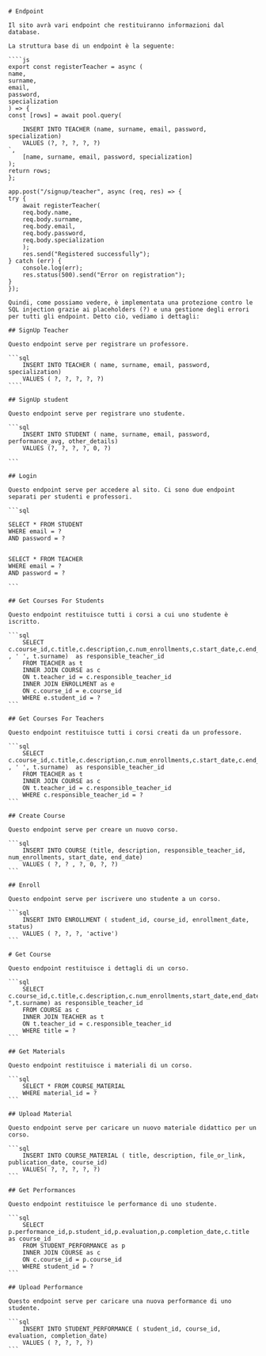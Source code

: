     # Endpoint

    Il sito avrà vari endpoint che restituiranno informazioni dal database.

    La struttura base di un endpoint è la seguente:

    ````js
    export const registerTeacher = async (
    name,
    surname,
    email,
    password,
    specialization
    ) => {
    const [rows] = await pool.query(
        `
        INSERT INTO TEACHER (name, surname, email, password, specialization)
        VALUES (?, ?, ?, ?, ?)
    `,
        [name, surname, email, password, specialization]
    );
    return rows;
    };

    app.post("/signup/teacher", async (req, res) => {
    try {
        await registerTeacher(
        req.body.name,
        req.body.surname,
        req.body.email,
        req.body.password,
        req.body.specialization
        );
        res.send("Registered successfully");
    } catch (err) {
        console.log(err);
        res.status(500).send("Error on registration");
    }
    });

    Quindi, come possiamo vedere, è implementata una protezione contro le SQL injection grazie ai placeholders (?) e una gestione degli errori per tutti gli endpoint. Detto ciò, vediamo i dettagli:

    ## SignUp Teacher

    Questo endpoint serve per registrare un professore.

    ```sql
        INSERT INTO TEACHER ( name, surname, email, password, specialization)
        VALUES ( ?, ?, ?, ?, ?)
    ````

    ## SignUp student

    Questo endpoint serve per registrare uno studente.

    ```sql
        INSERT INTO STUDENT ( name, surname, email, password, performance_avg, other_details)
        VALUES (?, ?, ?, ?, 0, ?)

    ```

    ## Login

    Questo endpoint serve per accedere al sito. Ci sono due endpoint separati per studenti e professori.

    ```sql

    SELECT * FROM STUDENT
    WHERE email = ?
    AND password = ?


    SELECT * FROM TEACHER
    WHERE email = ?
    AND password = ?

    ```

    ## Get Courses For Students

    Questo endpoint restituisce tutti i corsi a cui uno studente è iscritto.

    ```sql
        SELECT c.course_id,c.title,c.description,c.num_enrollments,c.start_date,c.end_date,CONCAT(t.name , ' ', t.surname)  as responsible_teacher_id
        FROM TEACHER as t
        INNER JOIN COURSE as c
        ON t.teacher_id = c.responsible_teacher_id
        INNER JOIN ENROLLMENT as e
        ON c.course_id = e.course_id
        WHERE e.student_id = ?
    ```

    ## Get Courses For Teachers

    Questo endpoint restituisce tutti i corsi creati da un professore.

    ```sql
        SELECT c.course_id,c.title,c.description,c.num_enrollments,c.start_date,c.end_date,CONCAT(t.name , ' ', t.surname)  as responsible_teacher_id
        FROM TEACHER as t
        INNER JOIN COURSE as c
        ON t.teacher_id = c.responsible_teacher_id
        WHERE c.responsible_teacher_id = ?
    ```

    ## Create Course

    Questo endpoint serve per creare un nuovo corso.

    ```sql
        INSERT INTO COURSE (title, description, responsible_teacher_id, num_enrollments, start_date, end_date)
        VALUES ( ?, ? , ?, 0, ?, ?)
    ```

    ## Enroll

    Questo endpoint serve per iscrivere uno studente a un corso.

    ```sql
        INSERT INTO ENROLLMENT ( student_id, course_id, enrollment_date, status)
        VALUES ( ?, ?, ?, 'active')
    ```

    # Get Course

    Questo endpoint restituisce i dettagli di un corso.

    ```sql
        SELECT c.course_id,c.title,c.description,c.num_enrollments,start_date,end_date,CONCAT(t.name," ",t.surname) as responsible_teacher_id
        FROM COURSE as c
        INNER JOIN TEACHER as t
        ON t.teacher_id = c.responsible_teacher_id
        WHERE title = ?
    ```

    ## Get Materials

    Questo endpoint restituisce i materiali di un corso.

    ```sql
        SELECT * FROM COURSE_MATERIAL
        WHERE material_id = ?
    ```

    ## Upload Material

    Questo endpoint serve per caricare un nuovo materiale didattico per un corso.

    ```sql
        INSERT INTO COURSE_MATERIAL ( title, description, file_or_link, publication_date, course_id)
        VALUES( ?, ?, ?, ?, ?)
    ```

    ## Get Performances

    Questo endpoint restituisce le performance di uno studente.

    ```sql
        SELECT p.performance_id,p.student_id,p.evaluation,p.completion_date,c.title as course_id
        FROM STUDENT_PERFORMANCE as p
        INNER JOIN COURSE as c
        ON c.course_id = p.course_id
        WHERE student_id = ?
    ```

    ## Upload Performance

    Questo endpoint serve per caricare una nuova performance di uno studente.

    ```sql
        INSERT INTO STUDENT_PERFORMANCE ( student_id, course_id, evaluation, completion_date)
        VALUES ( ?, ?, ?, ?)
    ```
